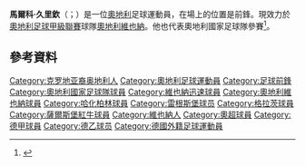 {{noteTA
|G1=德國足球運動員
|G2=Football
|1=zh-hans:马尔科;zh-hk:馬高;zh-tw:馬爾科;
|2=zh-hans:久里钦;zh-hk:杜歷施;zh-tw:久里欽;
}}

{{Infobox football biography
| name = Marco Djuricin
| image = 20140905 U21 AUT BIH AT09 1100.jpg
| caption = Djuricin lining up for [[Austria_national_under-21_football_team|Austria U21]] in 2014.
| fullname = Marco Djuricin<ref name="Soccerway" />
| birth_date = {{birth date and age|df=yes|1992|12|12}}
| birth_place = [[奧地利|奧地利]][[維也納|維也納]]
| height = 1.83m<ref name="Soccerway" />
| position = 前鋒
| currentclub = [[奧地利維也納足球會|奧地利維也納]]
| clubnumber = 92
| youthyears1 = 1999–2003
| youthclubs1 = SV Donau
| youthyears2 = 2004–2005
| youthclubs2 = [[維也納迅速體育會|維也納迅速]]
| youthyears3 = 2005–2006
| youthclubs3 = [[奧地利維也納足球會|奧地利維也納]]
| youthyears4 = 2006–2008
| youthclubs4 = [[維也納迅速體育會|維也納迅速]]
| youthyears5 = 2008
| youthclubs5 = FC Stadlau
| youthyears6 = 2008–2010
| youthclubs6 = [[柏林赫塔體育俱樂部|哈化柏林]]
| years1 = 2010–2012
| clubs1 = Hertha BSC II
| caps1 = 23
| goals1 = 12
| years2 = 2010–2013
| clubs2 = [[柏林赫塔體育俱樂部|哈化柏林]]
| caps2 = 11
| goals2 = 2
| years3 = 2012–2013
| clubs3 = → [[雷根斯堡足球俱乐部|雷根斯堡]] (loan)
| caps3 = 16
| goals3 = 3
| years4 = 2012
| clubs4 = → Jahn Regensburg II (loan)
| caps4 = 1
| goals4 = 3
| years5 = 2013–2014
| clubs5 = [[格拉茲風暴體育俱樂部|格拉茨]]
| caps5 = 36
| goals5 = 17
| years6 = 2015–2018
| clubs6 = [[薩爾茨堡紅牛足球俱樂部|薩爾茨堡紅牛]]
| caps6 = 16
| goals6 = 2
| years7 = 2015–2016
| clubs7 = → [[布伦特福德足球俱乐部|賓福特]] (loan)
| caps7 = 22
| goals7 = 4
| years8 = 2016–2017
| clubs8 = → [[費倫斯華路士體育會|費倫斯華路士]] (loan)
| caps8 = 25
| goals8 = 8
| years9 = 2017–2018
| clubs9 = → [[蘇黎世草蜢足球俱樂部|草蜢]] (loan)
| caps9 = 23
| goals9 = 5
| years10 = 2018–2019
| clubs10 = [[蘇黎世草蜢足球俱樂部|草蜢]]
| caps10 = 23
| goals10 = 6
| years11 = 2019–2021
| clubs11 = [[卡尔斯鲁厄体育俱乐部|卡爾斯魯厄]]
| caps11 = 23
| goals11 = 0
| years12 = 2021–
| clubs12 = [[奧地利維也納足球會|奧地利維也納]]
| caps12 = 0
| goals12 = 0
| nationalyears1 = 2008
| nationalteam1 = 奧地利U17
| nationalcaps1 = 5
| nationalgoals1 = 3
| nationalyears2 = 2009
| nationalteam2 = 奧地利U18
| nationalcaps2 = 1
| nationalgoals2 = 0
| nationalyears3 = 2009–2010
| nationalteam3 = 奧地利U19
| nationalcaps3 = 12
| nationalgoals3 = 4
| nationalyears4 = 2012–2014
| nationalteam4 = [[奧地利21歲以下國家足球隊|奧地利U21]]
| nationalcaps4 = 8
| nationalgoals4 = 2
| nationalyears5 = 2015–
| nationalteam5 = [[奧地利國家足球隊|奧地利]]
| nationalcaps5 = 2
| nationalgoals5 = 0
| club-update = 21:28, 6 February 2021 (UTC)
| nationalteam-update = 12:11, 16 August 2017 (UTC)
}}

'''馬爾科·久里欽'''（{{lang-de|Marco Djuricin}}；{{bd|1992年|12月12日}}）是一位[[奧地利|奧地利]]足球運動員，在場上的位置是前鋒。現效力於[[奧地利足球甲級聯賽|奧地利足球甲級聯賽]]球隊[[奧地利維也納足球會|奧地利維也納]]。他也代表奧地利國家足球隊參賽<ref>{{cite news|title=Austria maintain advantage in Liechtenstein|url=http://www.uefa.com/uefaeuro/qualifiers/season=2016/matches/round=2000446/match=2013924/postmatch/report/index.html|accessdate=28 March 2015|publisher=UEFA|date=27 March 2015}}</ref>。

==參考資料==
{{Reflist}}

{{DEFAULTSORT:Djuricin, Marco}}
[[Category:克罗地亚裔奥地利人|Category:克罗地亚裔奥地利人]]
[[Category:奧地利足球運動員|Category:奧地利足球運動員]]
[[Category:足球前鋒|Category:足球前鋒]]
[[Category:奧地利國家足球隊球員|Category:奧地利國家足球隊球員]]
[[Category:維也納迅速球員|Category:維也納迅速球員]]
[[Category:奧地利維也納球員|Category:奧地利維也納球員]]
[[Category:哈化柏林球員|Category:哈化柏林球員]]
[[Category:雷根斯堡球员|Category:雷根斯堡球员]]
[[Category:格拉茨球員|Category:格拉茨球員]]
[[Category:薩爾斯堡紅牛球員|Category:薩爾斯堡紅牛球員]]
[[Category:維也納人|Category:維也納人]]
[[Category:奧超球員|Category:奧超球員]]
[[Category:德甲球員|Category:德甲球員]]
[[Category:德乙球员|Category:德乙球员]]
[[Category:德國外籍足球運動員|Category:德國外籍足球運動員]]